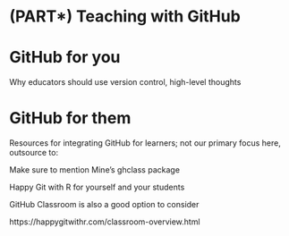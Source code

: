# (PART\*) Teaching with GitHub {-}

# GitHub for you {#gh-for-you}

Why educators should use version control, high-level thoughts

# GitHub for them {#gh-for-them}

Resources for integrating GitHub for learners; not our primary focus here, outsource to:

Make sure to mention Mine's ghclass package

Happy Git with R for yourself and your students

GitHub Classroom is also a good option to consider

https://happygitwithr.com/classroom-overview.html
